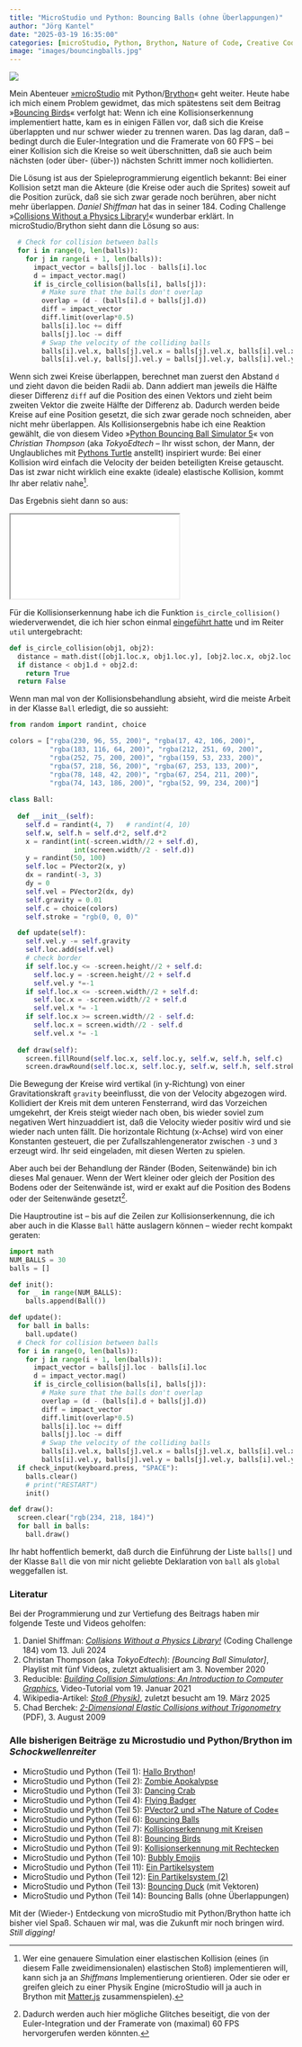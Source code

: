```yaml
---
title: "MicroStudio und Python: Bouncing Balls (ohne Überlappungen)"
author: "Jörg Kantel"
date: "2025-03-19 16:35:00"
categories: [microStudio, Python, Brython, Nature of Code, Creative Coding]
image: "images/bouncingballs.jpg"
---
```


[![](images/bouncingballs-b.jpg)](https://www.flickr.com/photos/schockwellenreiter/54397295180/)

Mein Abenteuer [»microStudio](http://cognitiones.kantel-chaos-team.de/multimedia/spieleprogrammierung/microstudio.html) mit Python/[Brython](http://cognitiones.kantel-chaos-team.de/programmierung/python/brython.html)« geht weiter. Heute habe ich mich einem Problem gewidmet, das mich spätestens seit dem Beitrag »[Bouncing Birds](https://kantel.github.io/posts/2024040401_bouncing_birds/)« verfolgt hat: Wenn ich eine Kollisionserkennung implementiert hatte, kam es in einigen Fällen vor, daß sich die Kreise überlappten und nur schwer wieder zu trennen waren. Das lag daran, daß -- bedingt durch die Euler-Integration und die Framerate von 60&nbsp;FPS -- bei einer Kollision sich die Kreise so weit überschnitten, daß sie auch beim nächsten (oder über- (über-)) nächsten Schritt immer noch kollidierten.

Die Lösung ist aus der Spieleprogrammierung eigentlich bekannt: Bei einer Kollision setzt man die Akteure (die Kreise oder auch die Sprites) soweit auf die Position zurück, daß sie sich zwar gerade noch berühren, aber nicht mehr überlappen. *Daniel Shiffman* hat das in seiner 184.&nbsp;Coding Challenge »[Collisions Without a Physics Library!](https://www.youtube.com/watch?v=dJNFPv9Mj-Y)« wunderbar erklärt. In microStudio/Brython sieht dann die Lösung so aus:

~~~python
  # Check for collision between balls
  for i in range(0, len(balls)):
    for j in range(i + 1, len(balls)):
      impact_vector = balls[j].loc - balls[i].loc
      d = impact_vector.mag()
      if is_circle_collision(balls[i], balls[j]):
        # Make sure that the balls don't overlap
        overlap = (d - (balls[i].d + balls[j].d))
        diff = impact_vector
        diff.limit(overlap*0.5)
        balls[i].loc += diff 
        balls[j].loc -= diff 
        # Swap the velocity of the colliding balls
        balls[i].vel.x, balls[j].vel.x = balls[j].vel.x, balls[i].vel.x
        balls[i].vel.y, balls[j].vel.y = balls[j].vel.y, balls[i].vel.y
~~~

Wenn sich zwei Kreise überlappen, berechnet man zuerst den Abstand `d` und zieht davon die beiden Radii ab. Dann addiert man jeweils die Hälfte dieser Differenz `diff` auf die Position des einen Vektors und zieht beim zweiten Vektor die zweite Hälfte der Differenz ab. Dadurch werden beide Kreise auf eine Position gesetzt, die sich zwar gerade noch schneiden, aber nicht mehr überlappen. Als Kollisionsergebnis habe ich eine Reaktion gewählt, die von diesem Video »[Python Bouncing Ball Simulator 5](https://www.youtube.com/watch?v=Pl_w9qSgMGY)« von *Christian Thompson* (aka *TokyoEdtech* -- Ihr wisst schon, der Mann, der Unglaubliches mit [Pythons Turtle](http://cognitiones.kantel-chaos-team.de/programmierung/python/turtlepython.html) anstellt) inspiriert wurde: Bei einer Kollision wird einfach die Velocity der beiden beteiligten Kreise getauscht. Das ist zwar nicht wirklich eine exakte (ideale) elastische Kollision, kommt Ihr aber relativ nahe[^1].

[^1]: Wer eine genauere Simulation einer elastischen Kollision (eines (in diesem Falle zweidimensionalen) elastischen Stoß) implementieren will, kann sich ja an *Shiffmans* Implementierung orientieren. Oder sie oder er greifen gleich zu einer Physik Engine (microStudio will ja auch in Brython mit [Matter.js](https://brm.io/matter-js/) zusammenspielen).

Das Ergebnis sieht dann so aus:

<iframe src="bouncingballsimulator/index.html" class="if16_9" name="Bouncing Ball Simulator"></iframe>

Für die Kollisionserkennung habe ich die Funktion `is_circle_collision()` wiederverwendet, die ich hier schon einmal [eingeführt hatte](https://kantel.github.io/posts/2024040201_collision_detection_1/) und im Reiter `util` untergebracht:

~~~python
def is_circle_collision(obj1, obj2):
  distance = math.dist([obj1.loc.x, obj1.loc.y], [obj2.loc.x, obj2.loc.y])
  if distance < obj1.d + obj2.d:
    return True
  return False
~~~

Wenn man mal von der Kollisionsbehandlung absieht, wird die meiste Arbeit in der Klasse `Ball` erledigt, die so aussieht:

~~~python
from random import randint, choice

colors = ["rgba(230, 96, 55, 200)", "rgba(17, 42, 106, 200)",
          "rgba(183, 116, 64, 200)", "rgba(212, 251, 69, 200)",
          "rgba(252, 75, 200, 200)", "rgba(159, 53, 233, 200)",
          "rgba(57, 218, 56, 200)", "rgba(67, 253, 133, 200)",
          "rgba(78, 148, 42, 200)", "rgba(67, 254, 211, 200)",
          "rgba(74, 143, 186, 200)", "rgba(52, 99, 234, 200)"]
          
class Ball:
  
  def __init__(self):
    self.d = randint(4, 7)   # randint(4, 10)
    self.w, self.h = self.d*2, self.d*2
    x = randint(int(-screen.width//2 + self.d),
                int(screen.width//2 - self.d))
    y = randint(50, 100)
    self.loc = PVector2(x, y)
    dx = randint(-3, 3)
    dy = 0
    self.vel = PVector2(dx, dy)
    self.gravity = 0.01
    self.c = choice(colors)
    self.stroke = "rgb(0, 0, 0)"

  def update(self):
    self.vel.y -= self.gravity
    self.loc.add(self.vel)
    # check border
    if self.loc.y <= -screen.height//2 + self.d:
      self.loc.y = -screen.height//2 + self.d
      self.vel.y *=-1
    if self.loc.x <= -screen.width//2 + self.d:
      self.loc.x = -screen.width//2 + self.d
      self.vel.x *= -1
    if self.loc.x >= screen.width//2 - self.d:
      self.loc.x = screen.width//2 - self.d
      self.vel.x *= -1
      
  def draw(self):
    screen.fillRound(self.loc.x, self.loc.y, self.w, self.h, self.c)
    screen.drawRound(self.loc.x, self.loc.y, self.w, self.h, self.stroke)
~~~

Die Bewegung der Kreise wird vertikal (in y-Richtung) von einer Gravitationskraft `gravity` beeinflusst, die von der Velocity abgezogen wird. Kollidiert der Kreis mit dem unteren Fensterrand, wird das Vorzeichen umgekehrt, der Kreis steigt wieder nach oben, bis wieder soviel zum negativen Wert hinzuaddiert ist, daß die Velocity wieder positiv wird und sie wieder nach unten fällt. Die horizontale Richtung (x-Achse) wird von einer Konstanten gesteuert, die per Zufallszahlengenerator zwischen `-3` und `3` erzeugt wird. Ihr seid eingeladen, mit diesen Werten zu spielen.

Aber auch bei der Behandlung der Ränder (Boden, Seitenwände) bin ich dieses Mal genauer. Wenn der Wert kleiner oder gleich der Position des Bodens oder der Seitenwände ist, wird er exakt auf die Position des Bodens oder der Seitenwände gesetzt[^2].

[^2]: Dadurch werden auch hier mögliche Glitches beseitigt, die von der Euler-Integration und der Framerate von (maximal) 60&nbsp;FPS hervorgerufen werden könnten.

Die Hauptroutine ist -- bis auf die Zeilen zur Kollisionserkennung, die ich aber auch in die Klasse `Ball` hätte auslagern können -- wieder recht kompakt geraten:

~~~python
import math
NUM_BALLS = 30
balls = []

def init():
  for _ in range(NUM_BALLS):
    balls.append(Ball())

def update():
  for ball in balls:
    ball.update()
  # Check for collision between balls
  for i in range(0, len(balls)):
    for j in range(i + 1, len(balls)):
      impact_vector = balls[j].loc - balls[i].loc
      d = impact_vector.mag()
      if is_circle_collision(balls[i], balls[j]):
        # Make sure that the balls don't overlap
        overlap = (d - (balls[i].d + balls[j].d))
        diff = impact_vector
        diff.limit(overlap*0.5)
        balls[i].loc += diff 
        balls[j].loc -= diff 
        # Swap the velocity of the colliding balls
        balls[i].vel.x, balls[j].vel.x = balls[j].vel.x, balls[i].vel.x
        balls[i].vel.y, balls[j].vel.y = balls[j].vel.y, balls[i].vel.y
  if check_input(keyboard.press, "SPACE"):
    balls.clear()
    # print("RESTART")
    init()

def draw():
  screen.clear("rgb(234, 218, 184)")
  for ball in balls:
    ball.draw()
~~~

Ihr habt hoffentlich bemerkt, daß durch die Einführung der Liste `balls[]` und der Klasse `Ball` die von mir nicht geliebte Deklaration von `ball` als `global` weggefallen ist.

### Literatur

Bei der Programmierung und zur Vertiefung des Beitrags haben mir folgende Teste und Videos geholfen:

1. Daniel Shiffman: *[Collisions Without a Physics Library!](https://www.youtube.com/watch?v=dJNFPv9Mj-Y)* (Coding Challenge 184) vom 13.&nbsp;Juli&nbsp;2024
2. Christan Thompson (aka *TokyoEdtech*): *[Bouncing Ball Simulator]*, Playlist mit fünf Videos, zuletzt aktualisiert am 3.&nbsp;November&nbsp;2020
3. Reducible: *[Building Collision Simulations: An Introduction to Computer Graphics](https://www.youtube.com/watch?v=eED4bSkYCB8)*, Video-Tutorial vom 19.&nbsp;Januar&nbsp;2021
4. Wikipedia-Artikel: *[Stoß (Physik)](https://de.wikipedia.org/wiki/Sto%C3%9F_(Physik))*, zuletzt besucht am 19.&nbsp;März&nbsp;2025
5. Chad Berchek: *[2-Dimensional Elastic Collisions without Trigonometry](https://www.vobarian.com/collisions/2dcollisions2.pdf)* (PDF), 3.&nbsp;August&nbsp;2009

### Alle bisherigen Beiträge zu Microstudio und Python/Brython im *Schockwellenreiter*

- MicroStudio und Python (Teil 1): [Hallo Brython](https://kantel.github.io/posts/2024032201_microstudio_python_1/)!
- MicroStudio und Python (Teil 2): [Zombie Apokalypse](https://kantel.github.io/posts/2024032401_microstudio_python_2/)
- MicroStudio und Python (Teil 3): [Dancing Crab](https://kantel.github.io/posts/2024032502_microstudio_python_3/)
- MicroStudio und Python (Teil 4): [Flying Badger](https://kantel.github.io/posts/2024032703_flying_badger_python/)
- MicroStudio und Python (Teil 5): [PVector2 und »The Nature of Code«](https://kantel.github.io/posts/2024032801_microstudio_noc_1/)
- MicroStudio und Python (Teil 6): [Bouncing Balls](https://kantel.github.io/posts/2024033102_bouncing_balls_microstudio/)
- MicroStudio und Python (Teil 7): [Kollisionserkennung mit Kreisen](https://kantel.github.io/posts/2024040201_collision_detection_1/)
- MicroStudio und Python (Teil 8): [Bouncing Birds](https://kantel.github.io/posts/2024040401_bouncing_birds/)
- MicroStudio und Python (Teil 9): [Kollisionserkennung mit Rechtecken](https://kantel.github.io/posts/2024040701_rect_collision/)
- MicroStudio und Python (Teil 10): [Bubbly Emojis](https://kantel.github.io/posts/2024042301_bubbling_emojis/)
- MicroStudio und Python (Teil 11): [Ein Partikelsystem](https://kantel.github.io/posts/2024042702_microstudio_partikel/)
- MicroStudio und Python (Teil 12): [Ein Partikelsystem (2)](https://kantel.github.io/posts/2024042801_microstudio_particle2/)
- MicroStudio und Python (Teil 13): [Bouncing Duck](https://kantel.github.io/posts/2025031601_microstudio_nature_of_code/) (mit Vektoren)
- MicroStudio und Python (Teil 14): Bouncing Balls (ohne Überlappungen)

Mit der (Wieder-) Entdeckung von microStudio mit Python/Brython hatte ich bisher viel Spaß. Schauen wir mal, was die Zukunft mir noch bringen wird. *Still digging!*